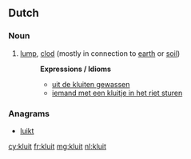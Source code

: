 ==Dutch==

===Noun===
{{nl-noun|f|g2=m|kluiten|kluitje}}

# [[lump]], [[clod]] (mostly in connection to [[earth]] or [[soil]])
#: '''Expressions / Idioms'''
#:* [[uit de kluiten gewassen]]
#:* [[iemand met een kluitje in het riet sturen]]

===Anagrams===
* [[luikt#Dutch|luikt]]

[[cy:kluit]]
[[fr:kluit]]
[[mg:kluit]]
[[nl:kluit]]